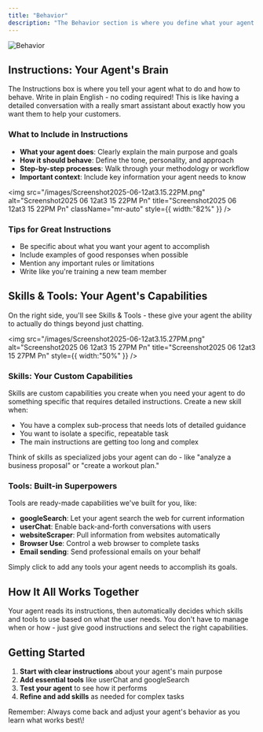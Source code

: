```yaml
---
title: "Behavior"
description: "The Behavior section is where you define what your agent does and how it acts. Think of this as giving your agent its personality, goals, and superpowers all in one place."
---
```



![Behavior](/images/build_overview.png)

## Instructions: Your Agent's Brain

The Instructions box is where you tell your agent what to do and how to behave. Write in plain English - no coding required\! This is like having a detailed conversation with a really smart assistant about exactly how you want them to help your customers.

### What to Include in Instructions

- **What your agent does**: Clearly explain the main purpose and goals
- **How it should behave**: Define the tone, personality, and approach
- **Step-by-step processes**: Walk through your methodology or workflow
- **Important context**: Include key information your agent needs to know

<img
  src="/images/Screenshot2025-06-12at3.15.22PM.png"
  alt="Screenshot2025 06 12at3 15 22PM Pn"
  title="Screenshot2025 06 12at3 15 22PM Pn"
  className="mr-auto"
  style={{ width:"82%" }}
/>

### Tips for Great Instructions

- Be specific about what you want your agent to accomplish
- Include examples of good responses when possible
- Mention any important rules or limitations
- Write like you're training a new team member

## Skills & Tools: Your Agent's Capabilities

On the right side, you'll see Skills & Tools - these give your agent the ability to actually do things beyond just chatting.

<img
  src="/images/Screenshot2025-06-12at3.15.27PM.png"
  alt="Screenshot2025 06 12at3 15 27PM Pn"
  title="Screenshot2025 06 12at3 15 27PM Pn"
  style={{ width:"50%" }}
/>

### Skills: Your Custom Capabilities

Skills are custom capabilities you create when you need your agent to do something specific that requires detailed instructions. Create a new skill when:

- You have a complex sub-process that needs lots of detailed guidance
- You want to isolate a specific, repeatable task
- The main instructions are getting too long and complex

Think of skills as specialized jobs your agent can do - like "analyze a business proposal" or "create a workout plan."

### Tools: Built-in Superpowers

Tools are ready-made capabilities we've built for you, like:

<ToolSnippet />

- **googleSearch**: Let your agent search the web for current information
- **userChat**: Enable back-and-forth conversations with users
- **websiteScraper**: Pull information from websites automatically
- **Browser Use**: Control a web browser to complete tasks
- **Email sending**: Send professional emails on your behalf

Simply click to add any tools your agent needs to accomplish its goals.

## How It All Works Together

Your agent reads its instructions, then automatically decides which skills and tools to use based on what the user needs. You don't have to manage when or how - just give good instructions and select the right capabilities.

## Getting Started

1. **Start with clear instructions** about your agent's main purpose
2. **Add essential tools** like userChat and googleSearch
3. **Test your agent** to see how it performs
4. **Refine and add skills** as needed for complex tasks

<Tip>
  Remember: Always come back and adjust your agent's behavior as you learn what works best\!
</Tip>